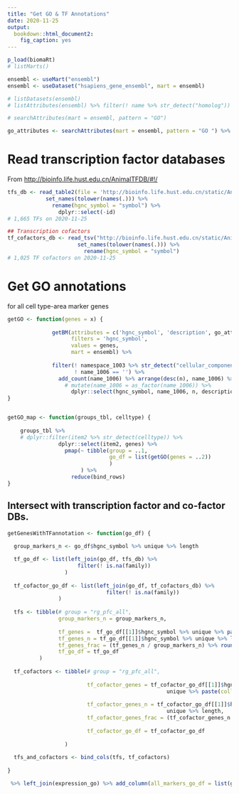 ```yaml
---
title: "Get GO & TF Annotations"
date: 2020-11-25
output: 
  bookdown::html_document2:
    fig_caption: yes
---
```


```r
p_load(biomaRt)
# listMarts()

ensembl <- useMart("ensembl")
ensembl <- useDataset("hsapiens_gene_ensembl", mart = ensembl)

# listDatasets(ensembl)
# listAttributes(ensembl) %>% filter(! name %>% str_detect("homolog"))

# searchAttributes(mart = ensembl, pattern = "GO")

go_attributes <- searchAttributes(mart = ensembl, pattern = "GO ") %>% pull(name) %>% .[-4]

```

# Read transcription factor databases

From <http://bioinfo.life.hust.edu.cn/AnimalTFDB/#!/>

```r
tfs_db <- read_table2(file = 'http://bioinfo.life.hust.edu.cn/static/AnimalTFDB3/download/Homo_sapiens_TF') %>% 
            set_names(tolower(names(.))) %>% 
              rename(hgnc_symbol = "symbol") %>% 
                dplyr::select(-id)
# 1,665 TFs on 2020-11-25

## Transcription cofactors
tf_cofactors_db <- read_tsv("http://bioinfo.life.hust.edu.cn/static/AnimalTFDB3/download/Homo_sapiens_TF_cofactors") %>% 
                      set_names(tolower(names(.))) %>%
                        rename(hgnc_symbol = "symbol")
# 1,025 TF cofactors on 2020-11-25
```

# Get GO annotations {#get-go-annotations}

for all cell type-area marker genes

```r
getGO <- function(genes = x) {
  
              getBM(attributes = c('hgnc_symbol', 'description', go_attributes), 
                    filters = 'hgnc_symbol', 
                    values = genes, 
                    mart = ensembl) %>%
    
              filter(! namespace_1003 %>% str_detect("cellular_component") &
                     ! name_1006 == '') %>% 
                add_count(name_1006) %>% arrange(desc(n), name_1006) %>% 
                  # mutate(name_1006 = as_factor(name_1006)) %>%
                    dplyr::select(hgnc_symbol, name_1006, n, description, everything())
}


getGO_map <- function(groups_tbl, celltype) {
    
    groups_tbl %>% 
    # dplyr::filter(item2 %>% str_detect(celltype)) %>% 
                dplyr::select(item2, genes) %>% 
                  pmap(~ tibble(group = ..1, 
                                go_df = list(getGO(genes = ..2))
                                )
                       ) %>%
                    reduce(bind_rows)
}
```

## Intersect with transcription factor and co-factor DBs.

```r
getGenesWithTFannotation <- function(go_df) {
  
  group_markers_n <- go_df$hgnc_symbol %>% unique %>% length

  tf_go_df <- list(left_join(go_df, tfs_db) %>% 
                      filter(! is.na(family))
                  )
  
  tf_cofactor_go_df <- list(left_join(go_df, tf_cofactors_db) %>% 
                               filter(! is.na(family))
                )
  
  tfs <- tibble(# group = "rg_pfc_all", 
                group_markers_n = group_markers_n,
                
                tf_genes =  tf_go_df[[1]]$hgnc_symbol %>% unique %>% paste(collapse= ";"),
                tf_genes_n = tf_go_df[[1]]$hgnc_symbol %>% unique %>% length,
                tf_genes_frac = (tf_genes_n / group_markers_n) %>% round(2),
                tf_go_df = tf_go_df
          )
  
  tf_cofactors <- tibble(# group = "rg_pfc_all", 
                         
                         tf_cofactor_genes = tf_cofactor_go_df[[1]]$hgnc_symbol %>% 
                                                  unique %>% paste(collapse= ";"),
                         
                         tf_cofactor_genes_n = tf_cofactor_go_df[[1]]$hgnc_symbol %>% 
                                                  unique %>% length,
                         tf_cofactor_genes_frac = (tf_cofactor_genes_n / group_markers_n) %>% round(2),
                         
                         tf_cofactor_go_df = tf_cofactor_go_df
                       
                  )
  
  tfs_and_cofactors <- bind_cols(tfs, tf_cofactors)
  
}

 %>% left_join(expression_go) %>% add_column(all_markers_go_df = list(goids_x))
```